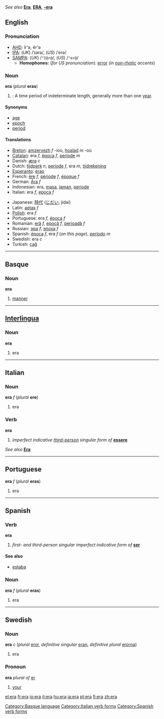 ''See also'' '''[[Era]]''', '''[[ERA]]''', '''[[-era]]'''

==English==
===Pronunciation===
*[[AHD]]: îr'ə, ĕr'ə
*[[IPA]]: (''UK'') /ˈɪərə/, (''US'') /ˈerə/
*[[SAMPA]]: (''UK'') /<tt>"I@r@</tt>/, (''US'') /<tt>"er@</tt>/
**'''Homophones:''' (''for US pronunciation''): [[error]] (''in [[non-rhotic]] accents'')

===Noun===
'''era''' (''plural'' '''eras''')
#{{time}}: A time period of indeterminate length, generally more than one [[year]].

====Synonyms====
*[[age]]
*[[epoch]]
*[[period]]

====Translations====
{{top}}
*[[Breton]]: [[amzervezh]] ''f'' -ioù, [[hoalad]] ''m'' -où
*[[Catalan]]: era ''f'', [[època]] ''f'', [[període]] ''m''
*Danish: [[æra]] ''c''
*Dutch: [[tijdperk]] ''n'', [[periode]] ''f'', era ''m'', [[tijdrekening]]
*[[Esperanto]]: [[erao]]
*French: [[ère]] ''f'', [[période]] ''f'', [[époque]] ''f''
*German: [[Ära]] ''f''
*Indonesian: era, [[masa]], [[jaman]], [[periode]]
*Italian: era ''f'', [[epoca]] ''f''
{{mid}}
*Japanese: [[時代]] ([[じだい]], jidai)
*Latin: [[aetas]] ''f''
*[[Polish]]: era ''f''
*Portuguese: era ''f'', [[época]] ''f''
*Romanian: [[eră]] ''f'', [[epocă]] ''f'', [[perioadă]] ''f''
*Russian: [[эра]] ''f'', [[эпоха]] ''f''
*Spanish: [[época]] ''f'', era ''f'' (''on this page''), [[período]] ''m''
*Swedish: era ''c''
*Turkish: [[çağ]]
{{bottom}}

----

==Basque==
===Noun===
'''era'''

# [[manner]]

[[Category:Basque language]]

----

==[[Interlingua]]==
===Noun===
'''era'''

#era

----
==Italian==
===Noun===
'''era''' ''f'' (''plural'' '''ere''')

#era

===Verb===
'''era'''

#''imperfect indicative [[third-person]] singular form of'' '''[[essere]]'''
[[Category:Italian verb forms]]
''See also'' '''[[Era]]'''

----
==Portuguese==
'''era''' ''f'' (''plural'' '''eras''')

#era

----
==Spanish==
===Verb===
'''era'''

#''first- and third-person singular imperfect indicative form of'' '''[[ser]]'''
[[Category:Spanish verb forms]]
====See also====
*[[estaba]]

===Noun===
'''era''' ''f'' (''plural'' '''eras''')

#era

----

==Swedish==
===Noun===
'''era''' ''c'' (''plural'' [[eror]], ''definitive singular'' [[eran]], ''definitive plural'' [[erorna]])

#era

===Pronoun===
'''era''' ''plural of'' [[er#Swedish|er]]

#[[your]]

[[el:era]]
[[fr:era]]
[[io:era]]
[[it:era]]
[[hu:era]]
[[ja:era]]
[[pt:era]]
[[fi:era]]
[[zh:era]]